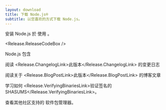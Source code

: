 ```yaml
---
layout: download
title: 下载 Node.js®
subtitle: 以您喜欢的方式下载 Node.js。
---
```


<section>
安装 Node.js <Release.VersionDropdown /> 於 <Release.OperatingSystemDropdown exclude={["AIX"]} /> 使用 <Release.PlatformDropdown />。

<Release.ReleaseCodeBox />
</section>

<section>
Node.js 包含 <Release.NpmLink />

阅读 <Release.ChangelogLink>此版本</Release.ChangelogLink> 的变更日志

阅读关于 <Release.BlogPostLink>此版本</Release.BlogPostLink> 的博客文章

学习如何 <Release.VerifyingBinariesLink>验证签名的 SHASUMS</Release.VerifyingBinariesLink>。

查看其他社区支持的 <LinkWithArrow href="/download/package-manager/all">软件包管理器</LinkWithArrow>。

</section>
